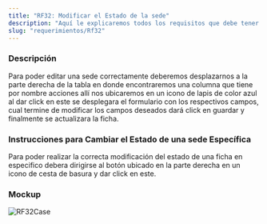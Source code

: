 ```yaml
---
title: "RF32: Modificar el Estado de la sede"
description: "Aquí le explicaremos todos los requisitos que debe tener para poder usar nuestro software."
slug: "requerimientos/Rf32"
---
```



<h3>Descripción</h3>
Para poder editar una sede correctamente deberemos desplazarnos a la parte derecha
de la tabla en donde encontraremos una columna que tiene por nombre acciones allí
nos ubicaremos en un icono de lapis de color azul al dar click en este se desplegara
el formulario con los respectivos campos, cual termine de modificar los campos deseados
dará click en guardar y finalmente se actualizara la ficha.

<h3>Instrucciones para Cambiar el Estado de una sede  Específica</h3>
Para poder realizar la correcta modificación del estado de una ficha en especifico
debera dirigirse al botón ubicado en la parte derecha en un icono de cesta de basura
y dar click en este.
<h3>Mockup</h3>
<Image src={RF32Case} alt="RF32Case" width={3148} height={2270} />
